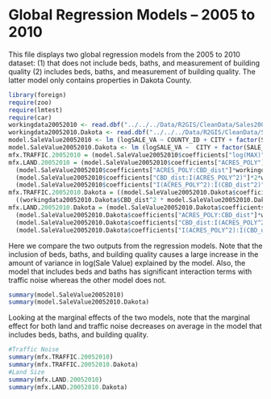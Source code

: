 Global Regression Models -- 2005 to 2010
========================================================

This file displays two global regression models from the 2005 to 2010 dataset: (1) that does not include beds, baths, and measurement of building quality (2) includes beds, baths, and measurement of building quality. The latter model only contains properties in Dakota County.

```r
library(foreign)
require(zoo)
require(lmtest)
require(car)
workingdata20052010 <- read.dbf("../../../Data/R2GIS/CleanData/Sales20052010.dbf")
workingdata20052010.Dakota <- read.dbf("../../../Data/R2GIS/CleanData/Sales20052010_Dakota.dbf")
model.SaleValue20052010 <- lm (logSALE_VA ~ COUNTY_ID + CITY + factor(SALE_YR)  + ACRES_POLY * CBD_dist + I(ACRES_POLY^2)* I(CBD_dist ^2) +ACRES_POLY*I(CBD_dist^2) +I(ACRES_POLY^2)*CBD_dist + log(MAX) + HOMESTEAD + log(FIN_SQ_FT) + YEAR_BUILT + LAKE_dist + I(LAKE_dist^2) + PARK_dist + I(PARK_dist^2)  + MCA3 + SHOP_dist + I(SHOP_dist^2) + MED_INCOME + COLLEGE_di + SALE_MO, data= workingdata20052010)
model.SaleValue20052010.Dakota <- lm (logSALE_VA ~  CITY + factor(SALE_YR)  + (ACRES_POLY*CBD_dist) + I(ACRES_POLY ^2)*I(CBD_dist ^2) + ACRES_POLY*I(CBD_dist ^2)+ I(ACRES_POLY ^2)*CBD_dist +HOMESTEAD + log(FIN_SQ_FT) + YEAR_BUILT + log(MAX) * I(CBD_dist ^2)+ log(MAX)*CBD_dist + PARK_dist  + LAKE_dist+ I(LAKE_dist ^2) + MCA3 + MED_INCOME + COLLEGE_di+ I(COLLEGE_di ^2) + SHOP_dist + SALE_MO+BEDS + BATH + I(BATH^2) + BLDG_QUAL, data=workingdata20052010.Dakota)
mfx.TRAFFIC.20052010 = (model.SaleValue20052010$coefficients["log(MAX)"]/workingdata20052010$MAX) * (workingdata20052010$SALE_VALUE)
mfx.LAND.20052010 = (model.SaleValue20052010$coefficients["ACRES_POLY"]+ (2*workingdata20052010$ACRES_POLY * model.SaleValue20052010$coefficients["I(ACRES_POLY^2)"])+
  (model.SaleValue20052010$coefficients["ACRES_POLY:CBD_dist"]*workingdata20052010$CBD_dist) + (model.SaleValue20052010$coefficients["ACRES_POLY:I(CBD_dist^2)"]*(workingdata20052010$CBD_dist ^2)) + 
  (model.SaleValue20052010$coefficients["CBD_dist:I(ACRES_POLY^2)"]*2*workingdata20052010$CBD_dist*workingdata20052010$ACRES_POLY)+
  (model.SaleValue20052010$coefficients["I(ACRES_POLY^2):I(CBD_dist^2)"]*2*workingdata20052010$ACRES_POLY*(workingdata20052010$CBD_dist ^2))) * (workingdata20052010$SALE_VALUE)
mfx.TRAFFIC.20052010.Dakota = ((model.SaleValue20052010.Dakota$coefficients["log(MAX)"]/workingdata20052010.Dakota$MAX)+((workingdata20052010.Dakota$CBD_dist * model.SaleValue20052010.Dakota$coefficients["CBD_dist:log(MAX)"])/workingdata20052010.Dakota$MAX)+
  ((workingdata20052010.Dakota$CBD_dist^2 * model.SaleValue20052010.Dakota$coefficients["I(CBD_dist^2):log(MAX)"])/workingdata20052010.Dakota$MAX)) * (workingdata20052010.Dakota$SALE_VALUE)
mfx.LAND.20052010.Dakota = (model.SaleValue20052010.Dakota$coefficients["ACRES_POLY"]+ (2*workingdata20052010.Dakota$ACRES_POLY * model.SaleValue20052010.Dakota$coefficients["I(ACRES_POLY^2)"])+
  (model.SaleValue20052010.Dakota$coefficients["ACRES_POLY:CBD_dist"]*workingdata20052010.Dakota$CBD_dist) + (model.SaleValue20052010.Dakota$coefficients["ACRES_POLY:I(CBD_dist^2)"]*(workingdata20052010.Dakota$CBD_dist ^2)) + 
  (model.SaleValue20052010.Dakota$coefficients["CBD_dist:I(ACRES_POLY^2)"]*2*workingdata20052010.Dakota$CBD_dist*workingdata20052010.Dakota$ACRES_POLY)+
  (model.SaleValue20052010.Dakota$coefficients["I(ACRES_POLY^2):I(CBD_dist^2)"]*2*workingdata20052010.Dakota$ACRES_POLY*(workingdata20052010.Dakota$CBD_dist ^2))) * (workingdata20052010.Dakota$SALE_VALUE)

```

Here we compare the two outputs from the regression models. Note that the inclusion of beds, baths, and building quality causes a large increase in the amount of variance in log(Sale Value) explained by the model. Also, the model that includes beds and baths has significant interaction terms with traffic noise whereas the other model does not.

```r
summary(model.SaleValue20052010)
summary(model.SaleValue20052010.Dakota)
```

Looking at the marginal effects of the two models, note that the marginal effect for both land and traffic noise decreases on average in the model that includes beds, baths, and building quality.

```r
#Traffic Noise
summary(mfx.TRAFFIC.20052010)
summary(mfx.TRAFFIC.20052010.Dakota)
#Land Size
summary(mfx.LAND.20052010)
summary(mfx.LAND.20052010.Dakota)
```


